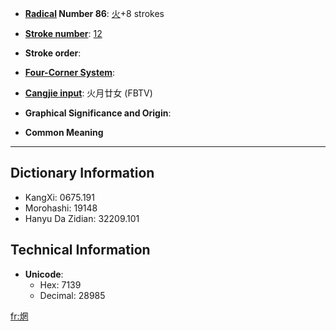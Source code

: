 * '''[[Wiktionary:Chinese radical index| Radical]] Number 86''': [[Wiktionary:Chinese radical index 火|火]]+8 strokes

* '''[[Wiktionary:Chinese total strokes index|Stroke number]]''': [[Wiktionary:Chinese total strokes index 12|12]]

* '''Stroke order''': 

* '''[[Wiktionary:Chinese four corner index|Four-Corner System]]''': 

* '''[[Wiktionary:Chinese Cangjie index|Cangjie input]]''': 火月廿女 (FBTV)

* '''Graphical Significance and Origin''': 

* '''Common Meaning'''

----

== Dictionary Information ==

* KangXi: 0675.191
* Morohashi: 19148
* Hanyu Da Zidian: 32209.101

== Technical Information ==

* '''Unicode''':
** Hex: 7139
** Decimal: 28985

[[fr:焹]]